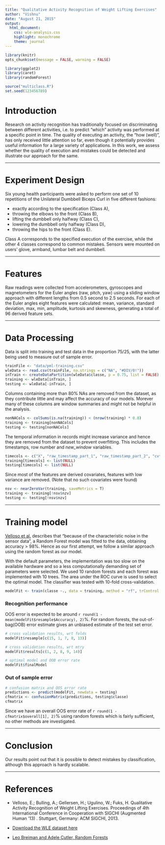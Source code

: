 ```yaml
---
title: "Qualitative Activity Recognition of Weight Lifting Exercises"
author: "Vishnu"
date: "August 21, 2015"
output: 
  html_document:
    css: wle-analysis.css
    highlight: monochrome
    theme: journal
---
```


```r
library(knitr)
opts_chunk$set(message = FALSE, warning = FALSE)
```


```r
library(ggplot2)
library(caret)
library(randomForest)

source("multiclass.R")
set.seed(123456789)
```

Introduction
===============

Research on activity recognition has traditionally focused on discriminating between different activities, i.e. to predict "which" activity was performed at a specific point in time. The quality of executing an activity, the "how (well)", has only received little attention so far, even though it potentially provides useful information for a large variety of applications. In this work, we assess whether the quality of execution and mistakes could be detected and illustrate our approach for the same. 


***


Experiment Design
====================

Six young health participants were asked to perform one set of 10 repetitions of the Unilateral Dumbbell Biceps Curl in five different fashions:  

* exactly according to the specification (Class A), 
* throwing the elbows to the front (Class B), 
* lifting the dumbbell only halfway (Class C), 
* lowering the dumbbell only halfway (Class D),
* throwing the hips to the front (Class E).  

Class A corresponds to the specified execution of the exercise, while the other 4 classes correspond to common mistakes. Sensors were mounted on users’ glove, armband, lumbar belt and dumbbell.


***


Features
===========

Raw readings were collected from accelerometers, gyroscopes and magnetometers for the Euler angles (raw, pitch, yaw) using a sliding window approach with different lengths from 0.5 second to 2.5 seconds. For each of the Euler angles eight features were calculated: mean, variance, standard deviation, max, min, amplitude, kurtosis and skewness, generating a total of 96 derived feature sets. 


***


Data Processing
==================

Data is split into training and test data in the proportion 75/25, with the latter being used to measure out of sample error.  

```r
trainFile <- "data/pml-training.csv"
wleData <- read.csv(trainFile, na.strings = c("NA", "#DIV/0!"))
inTrain <- createDataPartition(wleData$classe, p = 0.75, list = FALSE)
training <- wleData[inTrain, ]
testing <- wleData[-inTrain, ]
```

Columns containing more than 80% NAs are removed from the dataset, as they contribute little and may affect the accuracy of our models. Morever many of these columns are window summaries and might not be helpful in the analysis.

```r
nonNACols <- colSums(is.na(training)) < (nrow(training) * 0.8)
training <- training[nonNACols]
testing <- testing[nonNACols]
```

The temporal information in records might increase variance and hence they are removed from the dataset to prevent overfitting. This includes the timestamps, row number and *new_window* variables.

```r
timecols <- c("X", "raw_timestamp_part_1", "raw_timestamp_part_2", "cvtd_timestamp", "new_window")
training[timecols] <- list(NULL)
testing[timecols] <- list(NULL)
```

Since most of the features are derived covariates, features with low variance are removed. (Note that no such covariates were found)

```r
nsv <- nearZeroVar(training, saveMetrics = T)
training <- training[!nsv$nzv]
testing <- testing[!nsv$nzv]
```


***


Training model
=================

[Velloso et al.][1] describes that "because of the characteristic noise in the sensor data", a Random Forest model was fitted to the data, obtaining accuracy > 98%. Hence as our first attempt, we follow a similar approach using the random forest as our model.  

With the default parameters, the implementation was too slow on the available hardware and so a less computationally demanding set of parameters were selected. We used 10 random forests and each forest was implemented with 10 trees. The area under the ROC curve is used to select the optimal model. The classifier was tested with 10-fold cross-validation.

```r
modelFit <- train(classe ~., data = training, method = "rf", trControl = trainControl(method = "cv", number = 10, summaryFunction = multiClassSummary, classProbs = TRUE), ntree = 10, metric = "ROC")
```


### Recognition performance

OOS error is expected to be around `r round(1 - mean(modelFit$resample$Accuracy), 2)`%. For random forests, the out-of-bag(OOB) error estimate gives an unbiased estimate of the test set error.

```r
# cross validation results, wrt folds
modelFit$resample[c(15, 1, 7, 8, 13)]

# cross validation results, wrt mtry
modelFit$results[c(1, 2, 8, 9, 14)]

# optimal model and OOB error rate
modelFit$finalModel
```


### Out of sample error

```r
# confusion matrix and OOS error rate
predictions <- predict(modelFit, newdata = testing)
cfmatrix <- confusionMatrix(predictions, testing$classe)
cfmatrix
```

Since we have an overall OOS error rate of `r round(1 - cfmatrix$overall[1], 2)`% using random forests which is fairly sufficient, no other methods are investigated.


***


Conclusion
=============

Our results point out that it is possible to detect mistakes by classification, although this approach is hardly scalable.


***


References
=============

* Velloso, E.; Bulling, A.; Gellersen, H.; Ugulino, W.; Fuks, H. Qualitative Activity Recognition of Weight Lifting Exercises. Proceedings of 4th International Conference in Cooperation with SIGCHI (Augmented Human '13) . Stuttgart, Germany: ACM SIGCHI, 2013.  

* [Download the WLE dataset here](http://groupware.les.inf.puc-rio.br/static/WLE/WearableComputing_weight_lifting_exercises_biceps_curl_variations.csv)

* [Leo Breiman and Adele Cutler, Random Forests](http://www.stat.berkeley.edu/~breiman/RandomForests/cc_home.htm)


[1]: http://groupware.les.inf.puc-rio.br/public/papers/2013.Velloso.QAR-WLE.pdf









